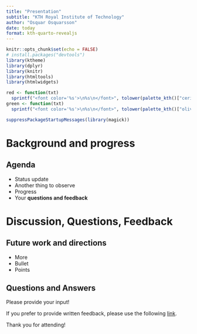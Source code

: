 ```yaml
---
title: "Presentation"
subtitle: "KTH Royal Institute of Technology"
author: "Osquar Osquarsson"
date: today
format: kth-quarto-revealjs
---
```

  
```r
knitr::opts_chunk$set(echo = FALSE)
# install.packages("devtools")
library(ktheme)
library(dplyr)
library(knitr)
library(htmltools)
library(htmlwidgets)

red <- function(txt) 
  sprintf("<font color='%s'>\n%s\n</font>", tolower(palette_kth()["cerise"]), txt)
green <- function(txt) 
  sprintf("<font color='%s'>\n%s\n</font>", tolower(palette_kth()["olive"]), txt)

suppressPackageStartupMessages(library(magick))

```

# Background and progress {data-background=_extensions/kth-quarto/img/bg/kth-6.png data-background-size=cover}

## Agenda {.smaller}

- Status update 
- Another thing to observe
- Progress
- Your **questions and feedback**

# Discussion, Questions, Feedback {data-background=_extensions/kth-quarto/img/bg/kth-2.png data-background-size=cover}

## Future work and directions

- More
- Bullet
- Points

## Questions and Answers {.smaller}

Please provide your input!

If you prefer to provide written feedback, please use the following [link]().

Thank you for attending!
